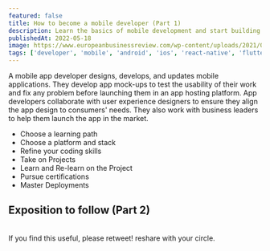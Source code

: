 ```yaml
---
featured: false
title: How to become a mobile developer (Part 1)
description: Learn the basics of mobile development and start building your own apps
publishedAt: 2022-05-18
image: https://www.europeanbusinessreview.com/wp-content/uploads/2021/06/oskar-yildiz-gy08FXeM2L4-unsplash-e1623231407512.jpg
tags: ['developer', 'mobile', 'android', 'ios', 'react-native', 'flutter', 'ui/ux']
---
```


A mobile app developer designs, develops, and updates mobile applications. They develop app mock-ups to test the usability of their work and fix any problem before launching them in an app hosting platform. App developers collaborate with user experience designers to ensure they align the app design to consumers' needs. They also work with business leaders to help them launch the app in the market.

- Choose a learning path
- Choose a platform and stack
- Refine your coding skills
- Take on Projects
- Learn and Re-learn on the Project
- Pursue certifications
- Master Deployments


## Exposition to follow (Part 2)

<br />
If you find this useful, please retweet! reshare with your circle.
